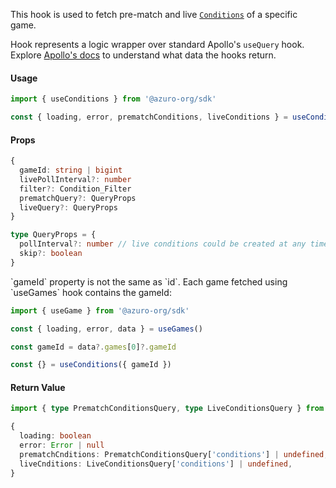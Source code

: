 
This hook is used to fetch pre-match and live [`Conditions`](/concepts/glossary#condition) of a specific game.

Hook represents a logic wrapper over standard Apollo's `useQuery` hook. Explore [Apollo's docs](https://www.apollographql.com/docs/react/api/react/hooks#usequery) to understand what data the hooks return.

#### Usage

```ts
import { useConditions } from '@azuro-org/sdk'

const { loading, error, prematchConditions, liveConditions } = useConditions(props)
```

#### Props

```ts
{
  gameId: string | bigint
  livePollInterval?: number
  filter?: Condition_Filter
  prematchQuery?: QueryProps
  liveQuery?: QueryProps
}
```
```ts
type QueryProps = {
  pollInterval?: number // live conditions could be created at any time, and here, you can specify how frequently to check for new live conditions **measured in milliseconds**
  skip?: boolean
}
```

<Callout type="warning">
  `gameId` property is not the same as `id`. Each game fetched using `useGames` hook contains the gameId:

  ```ts
  import { useGame } from '@azuro-org/sdk'

  const { loading, error, data } = useGames()

  const gameId = data?.games[0]?.gameId

  const {} = useConditions({ gameId })
  ```
</Callout>

#### Return Value

```ts
import { type PrematchConditionsQuery, type LiveConditionsQuery } from '@azuro-org/toolkit'

{
  loading: boolean
  error: Error | null
  prematchCnditions: PrematchConditionsQuery['conditions'] | undefined,
  liveCnditions: LiveConditionsQuery['conditions'] | undefined,
}
```
